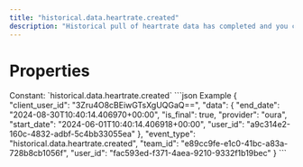 ```yaml
---
title: "historical.data.heartrate.created"
description: "Historical pull of heartrate data has completed and you can now pull data for this resource."
---
```

# Properties
<ResponseField name="event_type" type="const string" required="true">
Constant: `historical.data.heartrate.created`
</ResponseField>
<ResponseField name="team_id" type="string" required="true">
</ResponseField>
<ResponseField name="user_id" type="string" required="true">
</ResponseField>
<ResponseField name="client_user_id" type="string" required="true">
</ResponseField>
<ResponseField name="data" type="HistoricalDataCreated" required="true">
<Expandable title="HistoricalDataCreated" defaultOpen="true">
<ResponseField name="user_id" type="string" required="true">
</ResponseField>
<ResponseField name="start_date" type="string" required="true">
</ResponseField>
<ResponseField name="end_date" type="string" required="true">
</ResponseField>
<ResponseField name="is_final" type="boolean" required="true">
</ResponseField>
<ResponseField name="provider" type="string" required="true">
</ResponseField>
</Expandable>
</ResponseField>
<ResponseExample>
```json Example
{
  "client_user_id": "3Zru4O8cBEiwGTsXgUQGaQ==",
  "data": {
    "end_date": "2024-08-30T10:40:14.406970+00:00",
    "is_final": true,
    "provider": "oura",
    "start_date": "2024-06-01T10:40:14.406918+00:00",
    "user_id": "a9c314e2-160c-4832-adbf-5c4bb33055ea"
  },
  "event_type": "historical.data.heartrate.created",
  "team_id": "e89cc9fe-e1c0-41bc-a83a-728b8cb1056f",
  "user_id": "fac593ed-f371-4aea-9210-9332f1b19bec"
}
```
</ResponseExample>
